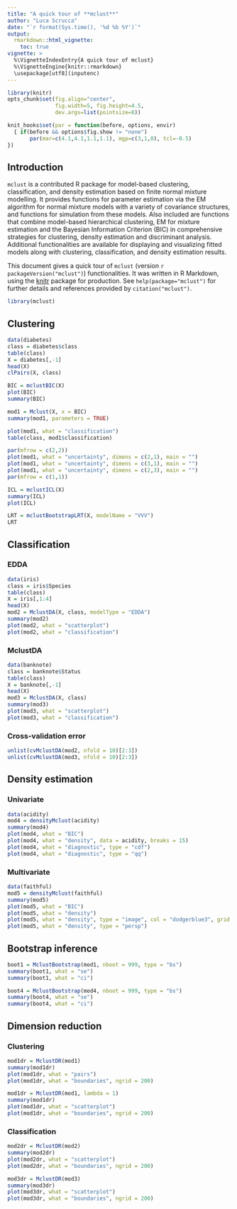 ```yaml
---
title: "A quick tour of **mclust**"
author: "Luca Scrucca"
date: "`r format(Sys.time(), '%d %b %Y')`"
output: 
  rmarkdown::html_vignette:
    toc: true
vignette: >
  %\VignetteIndexEntry{A quick tour of mclust}
  %\VignetteEngine{knitr::rmarkdown}
  \usepackage[utf8](inputenc)
---
```



```r
library(knitr)
opts_chunk$set(fig.align="center",
               fig.width=5, fig.height=4.5,
               dev.args=list(pointsize=8))

knit_hooks$set(par = function(before, options, envir)
  { if(before && options$fig.show != "none") 
       par(mar=c(4.1,4.1,1.1,1.1), mgp=c(3,1,0), tcl=-0.5)
})
```
       
## Introduction

`mclust` is a contributed R package for model-based clustering, classification, and density estimation based on finite normal mixture modelling. It provides functions for parameter estimation via the EM algorithm for normal mixture models with a variety of covariance structures, and functions for simulation from these models. Also included are functions that combine model-based hierarchical clustering, EM for mixture estimation and the Bayesian Information Criterion (BIC) in comprehensive strategies for clustering, density estimation and discriminant analysis. Additional functionalities are available for displaying and visualizing fitted models along with clustering, classification, and density estimation results.

This document gives a quick tour of `mclust` (version `r packageVersion("mclust")`) functionalities. It was written in R Markdown, using the [knitr](https://cran.r-project.org/package=knitr) package for production. 
See `help(package="mclust")` for further details and references provided by `citation("mclust")`.

```r
library(mclust)
```

## Clustering

```r
data(diabetes)
class = diabetes$class
table(class)
X = diabetes[,-1]
head(X)
clPairs(X, class)

BIC = mclustBIC(X)
plot(BIC)
summary(BIC)

mod1 = Mclust(X, x = BIC)
summary(mod1, parameters = TRUE)

plot(mod1, what = "classification")
table(class, mod1$classification)

par(mfrow = c(2,2))
plot(mod1, what = "uncertainty", dimens = c(2,1), main = "")
plot(mod1, what = "uncertainty", dimens = c(3,1), main = "")
plot(mod1, what = "uncertainty", dimens = c(2,3), main = "")
par(mfrow = c(1,1))

ICL = mclustICL(X)
summary(ICL)
plot(ICL)

LRT = mclustBootstrapLRT(X, modelName = "VVV")
LRT
```

## Classification

### EDDA
```r
data(iris)
class = iris$Species
table(class)
X = iris[,1:4]
head(X)
mod2 = MclustDA(X, class, modelType = "EDDA")
summary(mod2)
plot(mod2, what = "scatterplot")
plot(mod2, what = "classification")
```

### MclustDA
```r
data(banknote)
class = banknote$Status
table(class)
X = banknote[,-1]
head(X)
mod3 = MclustDA(X, class)
summary(mod3)
plot(mod3, what = "scatterplot")
plot(mod3, what = "classification")
```

### Cross-validation error
```r
unlist(cvMclustDA(mod2, nfold = 10)[2:3])
unlist(cvMclustDA(mod3, nfold = 10)[2:3])
```

## Density estimation

### Univariate
```r
data(acidity)
mod4 = densityMclust(acidity)
summary(mod4)
plot(mod4, what = "BIC")
plot(mod4, what = "density", data = acidity, breaks = 15)
plot(mod4, what = "diagnostic", type = "cdf")
plot(mod4, what = "diagnostic", type = "qq")
```

### Multivariate
```r
data(faithful)
mod5 = densityMclust(faithful)
summary(mod5)
plot(mod5, what = "BIC")
plot(mod5, what = "density")
plot(mod5, what = "density", type = "image", col = "dodgerblue3", grid = 100)
plot(mod5, what = "density", type = "persp")
```

## Bootstrap inference

```r
boot1 = MclustBootstrap(mod1, nboot = 999, type = "bs")
summary(boot1, what = "se")
summary(boot1, what = "ci")

boot4 = MclustBootstrap(mod4, nboot = 999, type = "bs")
summary(boot4, what = "se")
summary(boot4, what = "ci")
```

## Dimension reduction 

### Clustering
```r
mod1dr = MclustDR(mod1)
summary(mod1dr)
plot(mod1dr, what = "pairs")
plot(mod1dr, what = "boundaries", ngrid = 200)

mod1dr = MclustDR(mod1, lambda = 1)
summary(mod1dr)
plot(mod1dr, what = "scatterplot")
plot(mod1dr, what = "boundaries", ngrid = 200)
```

### Classification
```r
mod2dr = MclustDR(mod2)
summary(mod2dr)
plot(mod2dr, what = "scatterplot")
plot(mod2dr, what = "boundaries", ngrid = 200)

mod3dr = MclustDR(mod3)
summary(mod3dr)
plot(mod3dr, what = "scatterplot")
plot(mod3dr, what = "boundaries", ngrid = 200)
```

